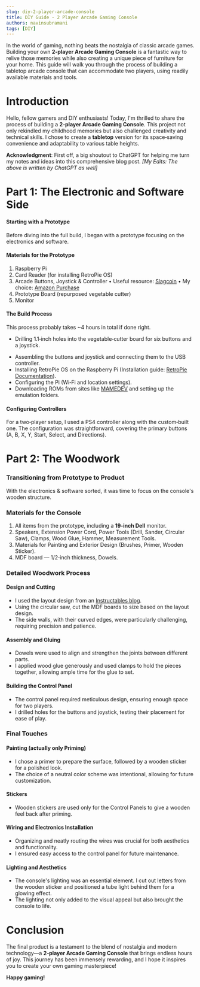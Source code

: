 ```yaml
---
slug: diy-2-player-arcade-console
title: DIY Guide - 2 Player Arcade Gaming Console
authors: navinsubramani
tags: [DIY]
---
```


In the world of gaming, nothing beats the nostalgia of classic arcade games. Building your own **2‑player Arcade Gaming Console** is a fantastic way to relive those memories while also creating a unique piece of furniture for your home. This guide will walk you through the process of building a tabletop arcade console that can accommodate two players, using readily available materials and tools.

<!-- truncate -->

# Introduction

Hello, fellow gamers and DIY enthusiasts! Today, I'm thrilled to share the process of building a **2‑player Arcade Gaming Console**. This project not only rekindled my childhood memories but also challenged creativity and technical skills. I chose to create a **tabletop** version for its space‑saving convenience and adaptability to various table heights.

**Acknowledgment**: First off, a big shoutout to ChatGPT for helping me turn my notes and ideas into this comprehensive blog post. *\[My Edits: The above is written by ChatGPT as well]*

# Part 1: The Electronic and Software Side

#### Starting with a Prototype

Before diving into the full build, I began with a prototype focusing on the electronics and software.

#### Materials for the Prototype

1. Raspberry Pi
2. Card Reader (for installing RetroPie OS)
3. Arcade Buttons, Joystick & Controller
   • Useful resource: [Slagcoin](https://slagcoin.com/joystick.html)
   • My choice: [Amazon Purchase](https://www.amazon.com/gp/product/B07H7GF337)
4. Prototype Board (repurposed vegetable cutter)
5. Monitor


<div className={styles.gallery}>
  <AssetImg path="/media/uploads/2023/12/Buttons-And-Joystick.jpg" alt="Buttons And Joystick" />
  <AssetImg path="/media/uploads/2023/12/RetroPie.png" alt="RetroPie" />
  <AssetImg path="/media/uploads/2023/12/RaspberryPi.png" alt="RaspberryPi" />
</div>

#### The Build Process

This process probably takes \~4 hours in total if done right.

* Drilling 1.1‑inch holes into the vegetable‑cutter board for six buttons and a joystick.

<div className={styles.gallery}>
  <AssetImg path="/media/uploads/2023/12/Vegetable-Cutter-Prototype-Board-scaled.jpg" alt="Vegetable Cutter Prototype Board" />
  <AssetImg path="/media/uploads/2023/12/Vegetable-Cutter-Prototype-Board_Buttons-Mounted.jpg" alt="Prototype Board with Buttons Mounted" />
</div>

* Assembling the buttons and joystick and connecting them to the USB controller.
* Installing RetroPie OS on the Raspberry Pi (Installation guide: [RetroPie Documentation](https://retropie.org.uk/docs/First-Installation/)).
* Configuring the Pi (Wi‑Fi and location settings).
* Downloading ROMs from sites like [MAMEDEV](https://www.mamedev.org/roms/) and setting up the emulation folders.

#### Configuring Controllers

For a two‑player setup, I used a PS4 controller along with the custom‑built one. The configuration was straightforward, covering the primary buttons (A, B, X, Y, Start, Select, and Directions).

<AssetImg path="/media/uploads/2023/12/Arcade-Game-Prototype_Finished.jpg" alt="Arcade Game Console Prototype Finished" />

# Part 2: The Woodwork

### Transitioning from Prototype to Product

With the electronics & software sorted, it was time to focus on the console's wooden structure.

### Materials for the Console

1. All items from the prototype, including a **19‑inch Dell** monitor.
2. Speakers, Extension Power Cord, Power Tools (Drill, Sander, Circular Saw), Clamps, Wood Glue, Hammer, Measurement Tools.
3. Materials for Painting and Exterior Design (Brushes, Primer, Wooden Sticker).
4. MDF board — 1/2‑inch thickness, Dowels.

<div className={styles.gallery}>
  <AssetImg path="/media/uploads/2023/12/Arcade-Machine-Tool-Set-1.jpg" alt="Arcade Machine Tool Set 1" />
  <AssetImg path="/media/uploads/2023/12/Arcade-Machine-Tool-Set-2.jpg" alt="Arcade Machine Tool Set 2" />
  <AssetImg path="/media/uploads/2023/12/Circular-Saw.jpg" alt="Circular Saw" />
</div>

### Detailed Woodwork Process

#### Design and Cutting

* I used the layout design from an [Instructables blog](https://www.instructables.com/2-Player-Bartop-Arcade-Machine-Powered-by-Pi/).
* Using the circular saw, cut the MDF boards to size based on the layout design.
* The side walls, with their curved edges, were particularly challenging, requiring precision and patience.

<div className={styles.gallery}>
  <AssetImg path="/media/uploads/2023/12/Arcade-Machine_Dimensions.png" alt="Arcade Machine Dimensions" />
  <AssetImg path="/media/uploads/2023/12/Wood-Cutting-Dimension.jpg" alt="Wood Cutting Dimension" />
</div>

#### Assembly and Gluing

* Dowels were used to align and strengthen the joints between different parts.
* I applied wood glue generously and used clamps to hold the pieces together, allowing ample time for the glue to set.

<div className={styles.gallery}>
  <AssetImg path="/media/uploads/2023/12/Wood-Glue.png" alt="Wood Glue" />
  <AssetImg path="/media/uploads/2023/12/Glue-Structure.jpg" alt="Glue Structure" />
  <AssetImg path="/media/uploads/2023/12/Arcade-Structure-Glue-1.jpg" alt="Arcade Structure Glue" />
  <AssetImg path="/media/uploads/2023/12/Arcade-Structure-Glue-2.jpg" alt="Arcade Structure Glue" />
  <AssetImg path="/media/uploads/2023/12/Arcade-Structure-Glue-3.jpg" alt="Arcade Structure Glue" />
</div>

#### Building the Control Panel

* The control panel required meticulous design, ensuring enough space for two players.
* I drilled holes for the buttons and joystick, testing their placement for ease of play.

<div className={styles.gallery}>
  <AssetImg path="/media/uploads/2023/12/Control-Panel-Drill-Bit.png" alt="Control Panel Drill Bit" />
  <AssetImg path="/media/uploads/2023/12/Control-Panel-Drills.jpg" alt="Control Panel Drill Hole" />
  <AssetImg path="/media/uploads/2023/12/Control-Panel.png" alt="Control Panel Layout" />
</div>

### Final Touches

#### Painting (actually only Priming)

* I chose a primer to prepare the surface, followed by a wooden sticker for a polished look.
* The choice of a neutral color scheme was intentional, allowing for future customization.

<div className={styles.gallery}>
  <AssetImg path="/media/uploads/2023/12/Arcade-Console-Priming-Finished.jpg" alt="Arcade Console Priming Finished" />
  <AssetImg path="/media/uploads/2023/12/Arcade-Console-Priming.jpg" alt="Arcade Console Priming" />
</div>

#### Stickers

* Wooden stickers are used only for the Control Panels to give a wooden feel back after priming.

<div className={styles.gallery}>
  <AssetImg path="/media/uploads/2023/12/Console-Stickers-1.jpg" alt="Console Stickers 1" />
  <AssetImg path="/media/uploads/2023/12/Console-Stickers.jpg" alt="Console Stickers" />
</div>

#### Wiring and Electronics Installation

* Organizing and neatly routing the wires was crucial for both aesthetics and functionality.
* I ensured easy access to the control panel for future maintenance.

<div className={styles.gallery}>
  <AssetImg path="/media/uploads/2023/12/Arcade-Wiring-Connections-1.png" alt="Arcade Wiring Connections Back" />
  <AssetImg path="/media/uploads/2023/12/Arcade-Wiring-Connections.png" alt="Arcade Wiring Connections Control Panel" />
</div>

#### Lighting and Aesthetics

* The console's lighting was an essential element. I cut out letters from the wooden sticker and positioned a tube light behind them for a glowing effect.
* The lighting not only added to the visual appeal but also brought the console to life.

<AssetImg path="/media/uploads/2023/12/Arcade-Lighting.jpg" alt="Arcade Lighting" />

# Conclusion

The final product is a testament to the blend of nostalgia and modern technology—a **2‑player Arcade Gaming Console** that brings endless hours of joy. This journey has been immensely rewarding, and I hope it inspires you to create your own gaming masterpiece!

**Happy gaming!**
